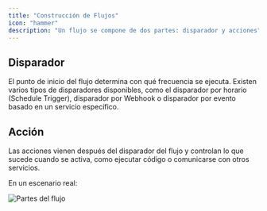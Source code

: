 ```yaml
---
title: "Construcción de Flujos"
icon: "hammer"
description: "Un flujo se compone de dos partes: disparador y acciones"
---
```


## Disparador

El punto de inicio del flujo determina con qué frecuencia se ejecuta. Existen varios tipos de disparadores disponibles, como el disparador por horario (Schedule Trigger), disparador por Webhook o disparador por evento basado en un servicio específico.

## Acción

Las acciones vienen después del disparador del flujo y controlan lo que sucede cuando se activa, como ejecutar código o comunicarse con otros servicios.

En un escenario real:

![Partes del flujo](/resources/flow-parts.png)
